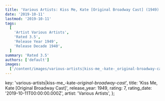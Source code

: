 ```yaml
---
title: 'Various Artists: Kiss Me, Kate [Original Broadway Cast] (1949)'
date: '2019-10-11'
lastmod: '2019-10-11'
tags:
  [
    'Artist Various Artists',
    'Rated 3.5',
    'Release Year 1949',
    'Release Decade 1940',
  ]
summary: 'Rated 3.5'
authors: ['default']
images:
  ['/content/images/various-artists|kiss-me_-kate-_original-broadway-cast_.jpg']
---
```


  key: 'various-artists|kiss-me_-kate-_original-broadway-cast_',
  title: 'Kiss Me, Kate [Original Broadway Cast]',
  release_year: 1949,
  rating: 7,
  rating_date: '2019-10-11T00:00:00.000Z',
  artist: 'Various Artists',
};

<MusicRating data={data} />
